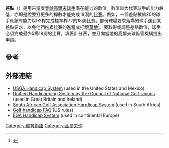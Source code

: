 '''差點'''（{{lang-en|Handicap}}）是用來量度[[職業高爾夫球手|業餘高爾夫球手]]潛在能力的數值。數值越大代表球手的能力越低，亦即是說要打更多的桿數才能完成18洞的[[比杆赛|比賽]]。例如，一個差點數值20的球手應該有能力以92桿完成標準桿72的18洞比賽。部份球場要求落場的球手達到某差點要求，以免他們拖累比賽的進程或打壞[[高爾夫球場|草地]]<ref>{{Cite web|url=http://www.kscgolf.org.hk/chi/teetime.html#/chi/page4a.html|title=“差點”要求|publisher=[[賽馬會滘西洲公眾高爾夫球場|賽馬會滘西洲公眾高爾夫球場]]|deadurl=yes|archiveurl=https://web.archive.org/web/20160923175631/http://www.kscgolf.org.hk/chi/teetime.html#/chi/page4a.html|archivedate=2016-09-23}}</ref>。要取得或調整差點數值，球手必須完成最少5場18洞的比賽，填妥計分表，並且向當地的高爾夫球監管機構提出申請。

==參考==
{{reflist}}

==外部連結==
*[http://www.usga.org/Handicapping.aspx?id=7792 USGA Handicap System] {{Wayback|url=http://www.usga.org/Handicapping.aspx?id=7792 |date=20210120032224 }} (used in the United States and Mexico)
*[https://web.archive.org/web/20150309004020/http://www.congu.com/latest_news.htm Unified Handicapping System by the Council of National Golf Unions] (used in Great Britain and Ireland)
*[http://www.saga.co.za/index.php?id=97 South African Golf Association Handicap System]{{Dead link|date=2019年10月 |bot=InternetArchiveBot |fix-attempted=yes }} (used in South Africa)
*[http://golf.about.com/od/handicaps/a/faq_handicap.htm Golf handicap FAQ] {{Wayback|url=http://golf.about.com/od/handicaps/a/faq_handicap.htm |date=20160614184520 }} (US rules)
*[https://web.archive.org/web/20101010221248/http://www.ega-golf.ch/030000/documents/EGA_Hcp_Int.pdf EGA Handicap System ] (used in continental Europe)

[[Category:體育術語|Category:體育術語]]
[[Category:高爾夫球|Category:高爾夫球]]